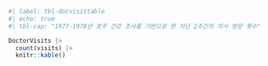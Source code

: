 ```r
#| label: tbl-docvisittable
#| echo: true
#| tbl-cap: "1977-1978년 호주 건강 조사를 기반으로 한 지난 2주간의 의사 방문 횟수"

DoctorVisits |> 
  count(visits) |> 
  knitr::kable()
```